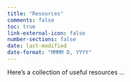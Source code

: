 ```yaml
---
title: "Resources"
comments: false
toc: true
link-external-icon: false
number-sections: false
date: last-modified
date-format: "MMMM D, YYYY"
---
```


Here's a collection of useful resources ...